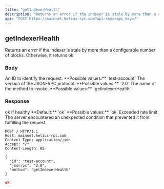 ```yaml
---
title: "getIndexerHealth"
description: "Returns an error if the indexer is stale by more than a configurable number of blocks. Otherwise, it returns ok"
api: "POST https://mainnet.helius-rpc.com?api-key=<api_key>/"
---
```


## getIndexerHealth

Returns an error if the indexer is stale by more than a configurable number of blocks. Otherwise, it returns ok

### Body

<ParamField body="id" type="string" required>
  An ID to identify the request. **Possible values:** `test-account`
</ParamField>

<ParamField body="jsonrpc" type="string" required>
  The version of the JSON-RPC protocol. **Possible values:** `2.0`
</ParamField>

<ParamField body="method" type="string" required>
  The name of the method to invoke. **Possible values:** `getIndexerHealth`
</ParamField>

### Response

<ResponseField name="200" type="string">
  ok if healthy **Default:** `ok` **Possible values:** `ok`
</ResponseField>

<ResponseField name="429" type="object">
  Exceeded rate limit.
</ResponseField>

<ResponseField name="500" type="object">
  The server encountered an unexpected condition that prevented it from
  fulfilling the request.
</ResponseField>

<RequestExample>

```http HTTP
POST / HTTP/1.1
Host: mainnet.helius-rpc.com
Content-Type: application/json
Accept: */*
Content-Length: 65

{
  "id": "test-account",
  "jsonrpc": "2.0",
  "method": "getIndexerHealth"
}
```

</RequestExample>

<ResponseExample>

```json 200 Success
ok
```

</ResponseExample>
